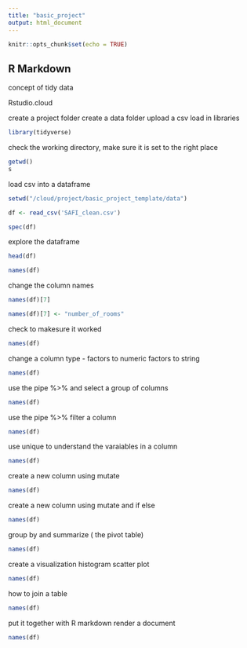 ```yaml
---
title: "basic_project"
output: html_document
---
```


```r
knitr::opts_chunk$set(echo = TRUE)
```

## R Markdown
 
concept of tidy data
 
Rstudio.cloud
 
create a project folder
create a data folder
upload a csv 
load in libraries
```r
library(tidyverse)


```


check the working directory, make sure it is set to the right place

```r
getwd()
s
```


load csv into a dataframe
```r
setwd("/cloud/project/basic_project_template/data")

df <- read_csv('SAFI_clean.csv')

```
```r

spec(df)
```


explore the dataframe
```r

head(df)


```

```r

names(df)


```


change the column names

```r

names(df)[7]


```

```r

names(df)[7] <- "number_of_rooms"


```

check to makesure it worked 

```r

names(df)


```

change a column type - 
            factors to numeric
            factors to string
```r

names(df)


```

use the pipe %>% and select a group of columns
```r

names(df)


```

use the pipe %>% filter a column
```r

names(df)


```

use unique to understand the varaiables in a column 
```r

names(df)


```


create a new column using mutate
```r

names(df)


```
create a new column using mutate and if else
```r

names(df)


```
group by and summarize ( the pivot table)
```r

names(df)


```
create a visualization 
  histogram
  scatter plot

```r

names(df)


```
how to join a table

```r

names(df)


```
put it together with R markdown 
  render a document
```r

names(df)


```

            
